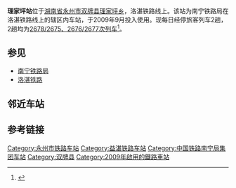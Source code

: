 {{Not|李家坪站}}
{{Infobox China railway station
|车站名称 = 理家坪站
|图片 = 
|图片介绍 = 
|车站名称拼音 = Li Jia Ping
|英文名称 = Lijiaping Railway Station
|车站代码 = 35836<ref>{{cite book|title=中华人民共和国铁路车站代码（GB/T 10302-2010）|publisher=中国标准出版社|year=2010|isbn=155066140495|ignore-isbn-error=true|pages=21}}</ref>
|电报码 = UZZ
|拼音码 = LJP
|车站位置 = [[湖南省|湖南省]][[永州市|永州市]][[双牌县|双牌县]][[理家坪乡|理家坪乡]]
|坐标 = 
|线路 = [[洛湛铁路|洛湛铁路]]
|归属 = [[南宁铁路局|南宁铁路局]][[梧州车务段|梧州车务段]]
|使用状态 = 使用中
}}
'''理家坪站'''位于[[湖南省|湖南省]][[永州市|永州市]][[双牌县|双牌县]][[理家坪乡|理家坪乡]]，洛湛铁路线上。该站为南宁铁路局在洛湛铁路线上的辖区内车站，于2009年9月投入使用。现每日经停旅客列车2趟，2趟均为[[2678/2675、2676/2677次列车|2678/2675、2676/2677次列车]]<ref>{{Cite web |url=http://bbs.rednet.cn/thread-42406168-1-1.html |title=永州-双牌县理家坪火车货运站的奇景_红网论坛 |access-date=2014-04-27 |archive-url=https://web.archive.org/web/20140421082013/http://bbs.rednet.cn/thread-42406168-1-1.html |archive-date=2014-04-21 |dead-url=yes }}</ref>。

==参见==
*[[南宁铁路局|南宁铁路局]]
*[[洛湛铁路|洛湛铁路]]

==邻近车站==
{{start rail box|[[File:China_Railways.svg|16px]] [[中国铁路|中国铁路]]}}
{{s-inop|[[白果村站|白果村站]]|{{站|益阳}}方向}}
{{s-line|[[益湛铁路|益湛铁路]]<br />理家坪站}}
{{s-inop|[[道州站|道州站]]|{{站|湛江}}方向}}
{{end box}}

== 参考链接 ==
<references />

{{洛湛铁路|nocat}}

[[Category:永州市铁路车站|Category:永州市铁路车站]]
[[Category:益湛铁路车站|Category:益湛铁路车站]]
[[Category:中国铁路南宁局集团车站|Category:中国铁路南宁局集团车站]]
[[Category:双牌县|Category:双牌县]]
[[Category:2009年啟用的鐵路車站|Category:2009年啟用的鐵路車站]]
{{铁路车站小作品}}